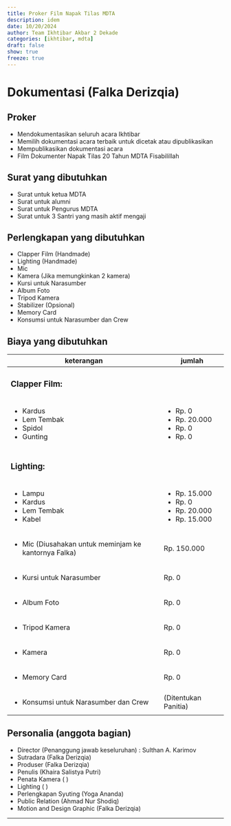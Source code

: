 ```yaml
---
title: Proker Film Napak Tilas MDTA
description: idem
date: 10/20/2024
author: Team Ikhtibar Akbar 2 Dekade
categories: [ikhtibar, mdta]
draft: false
show: true
freeze: true
---
```


# Dokumentasi (Falka Derizqia)

## Proker

* Mendokumentasikan seluruh acara Ikhtibar
* Memilih dokumentasi acara terbaik untuk dicetak atau dipublikasikan
* Mempublikasikan dokumentasi acara
* Film Dokumenter Napak Tilas 20 Tahun MDTA Fisabilillah

## Surat yang dibutuhkan

* Surat untuk ketua MDTA
* Surat untuk alumni
* Surat untuk Pengurus MDTA
* Surat untuk 3 Santri yang masih aktif mengaji

## Perlengkapan yang dibutuhkan 

* Clapper Film (Handmade)
* Lighting (Handmade)
* Mic 
* Kamera (Jika memungkinkan 2 kamera)
* Kursi untuk Narasumber 
* Album Foto 
* Tripod Kamera 
* Stabilizer (Opsional)
* Memory Card
* Konsumsi untuk Narasumber dan Crew

## Biaya yang dibutuhkan 

+------------------------------------------------------+----------------------+
| keterangan                                           | jumlah               |
+======================================================+======================+
| ### Clapper Film:                                                           |
+------------------------------------------------------+----------------------+
| * Kardus                                             | * Rp. 0              |
| * Lem Tembak                                         | * Rp. 20.000         |
| * Spidol                                             | * Rp. 0              |
| * Gunting                                            | * Rp. 0              |
+------------------------------------------------------+----------------------+
| ### Lighting:                                                               |
+------------------------------------------------------+----------------------+
| * Lampu                                              | * Rp. 15.000         |
| * Kardus                                             | * Rp. 0              |
| * Lem Tembak                                         | * Rp. 20.000         |
| * Kabel                                              | * Rp. 15.000         |
+------------------------------------------------------+----------------------+
| * Mic (Diusahakan untuk meminjam ke kantornya Falka) | Rp. 150.000          |
+------------------------------------------------------+----------------------+
| * Kursi untuk Narasumber                             | Rp. 0                |
+------------------------------------------------------+----------------------+
| * Album Foto                                         | Rp. 0                |
+------------------------------------------------------+----------------------+
| * Tripod Kamera                                      | Rp. 0                |
+------------------------------------------------------+----------------------+
| * Kamera                                             | Rp. 0                |
+------------------------------------------------------+----------------------+
| * Memory Card                                        | Rp. 0                |
+------------------------------------------------------+----------------------+
| * Konsumsi untuk Narasumber dan Crew                 | (Ditentukan Panitia) |
+------------------------------------------------------+----------------------+

## Personalia (anggota bagian)

* Director (Penanggung jawab keseluruhan) : Sulthan A. Karimov
* Sutradara (Falka Derizqia)
* Produser (Falka Derizqia)
* Penulis (Khaira Salistya Putri)
* Penata Kamera ( )
* Lighting ( )
* Perlengkapan Syuting (Yoga Ananda)
* Public Relation (Ahmad Nur Shodiq)
* Motion and Design Graphic (Falka Derizqia)

----------
